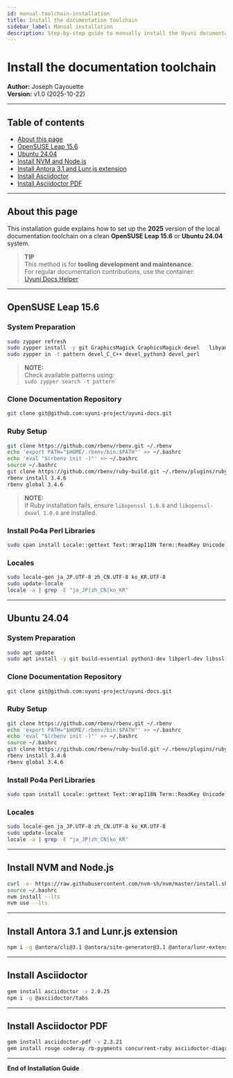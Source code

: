 ```yaml
---
id: manual-toolchain-installation
title: Install the documentation toolchain
sidebar_label: Manual installation
description: Step-by-step guide to manually install the Uyuni documentation toolchain including Antora, Asciidoctor, Node.js, and related tools on OpenSUSE Leap 15.6 and Ubuntu 24.04.
---
```


# Install the documentation toolchain

**Author:** Joseph Cayouette  
**Version:** v1.0 (2025-10-22)

---

## Table of contents
- [About this page](#about-this-page)
- [OpenSUSE Leap 15.6](#opensuse-leap-156)
- [Ubuntu 24.04](#ubuntu-2404)
- [Install NVM and Node.js](#install-nvm-and-nodejs)
- [Install Antora 3.1 and Lunr.js extension](#install-antora-31-and-lunrjs-extension)
- [Install Asciidoctor](#install-asciidoctor)
- [Install Asciidoctor PDF](#install-asciidoctor-pdf)

---

## About this page

This installation guide explains how to set up the **2025** version of the local documentation toolchain on a clean **OpenSUSE Leap 15.6** or **Ubuntu 24.04** system.

> **TIP**  
> This method is for **tooling development and maintenance**.  
> For regular documentation contributions, use the container:  
> [Uyuni Docs Helper](https://github.com/uyuni-project/uyuni-docs-helper/blob/main/README.md)

---

## OpenSUSE Leap 15.6

### System Preparation

```bash
sudo zypper refresh
sudo zypper install -y git GraphicsMagick GraphicsMagick-devel   libyaml-devel sqlite3-devel readline-devel libopenssl-devel   python3-Jinja2 python3-PyYAML po4a
sudo zypper in -t pattern devel_C_C++ devel_python3 devel_perl
```

> **NOTE:**  
> Check available patterns using:  
> `sudo zypper search -t pattern`

### Clone Documentation Repository

```bash
git clone git@github.com:uyuni-project/uyuni-docs.git
```

### Ruby Setup

```bash
git clone https://github.com/rbenv/rbenv.git ~/.rbenv
echo 'export PATH="$HOME/.rbenv/bin:$PATH"' >> ~/.bashrc
echo 'eval "$(rbenv init -)"' >> ~/.bashrc
source ~/.bashrc
git clone https://github.com/rbenv/ruby-build.git ~/.rbenv/plugins/ruby-build
rbenv install 3.4.6
rbenv global 3.4.6
```

> **NOTE:**  
> If Ruby installation fails, ensure `libopenssl 1.0.0` and `libopenssl-devel 1.0.0` are installed.

### Install Po4a Perl Libraries

```bash
sudo cpan install Locale::gettext Text::WrapI18N Term::ReadKey Unicode::GCString
```

### Locales

```bash
sudo locale-gen ja_JP.UTF-8 zh_CN.UTF-8 ko_KR.UTF-8
sudo update-locale
locale -a | grep -E "ja_JP|zh_CN|ko_KR"
```

---

## Ubuntu 24.04

### System Preparation

```bash
sudo apt update
sudo apt install -y git build-essential python3-dev libperl-dev libssl-dev libyaml-dev libsqlite3-dev libreadline-dev graphicsmagick graphicsmagick-libmagick-dev-compat python3-jinja2 python3-yaml po4a
```

### Clone Documentation Repository

```bash
git clone git@github.com:uyuni-project/uyuni-docs.git
```

### Ruby Setup

```bash
git clone https://github.com/rbenv/rbenv.git ~/.rbenv
echo 'export PATH="$HOME/.rbenv/bin:$PATH"' >> ~/.bashrc
echo 'eval "$(rbenv init -)"' >> ~/.bashrc
source ~/.bashrc
git clone https://github.com/rbenv/ruby-build.git ~/.rbenv/plugins/ruby-build
rbenv install 3.4.6
rbenv global 3.4.6
```

### Install Po4a Perl Libraries

```bash
sudo cpan install Locale::gettext Text::WrapI18N Term::ReadKey Unicode::GCString
```

### Locales

```bash
sudo locale-gen ja_JP.UTF-8 zh_CN.UTF-8 ko_KR.UTF-8
sudo update-locale
locale -a | grep -E "ja_JP|zh_CN|ko_KR"
```

---

## Install NVM and Node.js

```bash
curl -o- https://raw.githubusercontent.com/nvm-sh/nvm/master/install.sh | bash
source ~/.bashrc
nvm install --lts
nvm use --lts
```

---

## Install Antora 3.1 and Lunr.js extension

```bash
npm i -g @antora/cli@3.1 @antora/site-generator@3.1 @antora/lunr-extension
```

---

## Install Asciidoctor

```bash
gem install asciidoctor -v 2.0.25
npm i -g @asciidoctor/tabs
```

---

## Install Asciidoctor PDF

```bash
gem install asciidoctor-pdf -v 2.3.21
gem install rouge coderay rb-pygments concurrent-ruby asciidoctor-diagram 'prawn-gmagick:~>0.0.9'
```

---

**End of Installation Guide**
